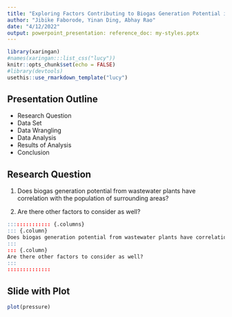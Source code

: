 ```yaml
---
title: "Exploring Factors Contributing to Biogas Generation Potential in California and North Carolina"
author: "Jibike Faborode, Yinan Ding, Abhay Rao"
date: "4/12/2022"
output: powerpoint_presentation: reference_doc: my-styles.pptx
---
```


```r
library(xaringan)
#names(xaringan:::list_css("lucy"))
knitr::opts_chunk$set(echo = FALSE)
#library(devtools)
usethis::use_rmarkdown_template("lucy")
```


## Presentation Outline

* Research Question
* Data Set
* Data Wrangling
* Data Analysis
* Results of Analysis
* Conclusion

## Research Question
1. Does biogas generation potential from wastewater plants have correlation with the population of surrounding areas?

2. Are there other factors to consider as well?

```r
:::::::::::::: {.columns}
::: {.column}
Does biogas generation potential from wastewater plants have correlation with the population of surrounding areas?
:::
::: {.column}
Are there other factors to consider as well?
:::
::::::::::::::
```

## Slide with Plot

```r
plot(pressure)
```

